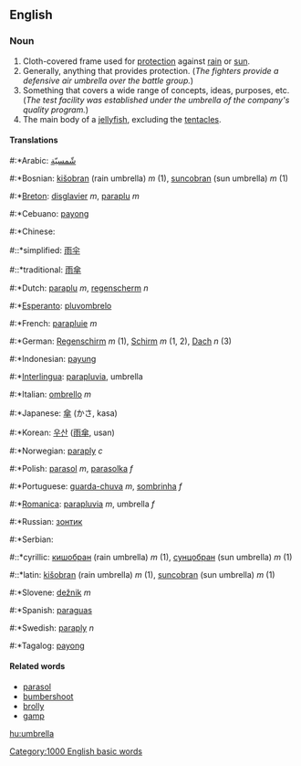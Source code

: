 {{rfc}}
==English==
===Noun===
#Cloth-covered frame used for [[protection]] against [[rain]] or [[sun]].
#Generally, anything that provides protection.  (''The fighters provide a defensive air umbrella over the battle group.'')
#Something that covers a wide range of concepts, ideas, purposes, etc. (''The test facility was established under the umbrella of the company's quality program.'')
#The main body of a [[jellyfish]], excluding the [[tentacle]]s.
====Translations====
#:*Arabic: [[شّمسيّة]]
#:*Bosnian: [[kišobran]] (rain umbrella) ''m'' (1), [[suncobran]] (sun umbrella) ''m'' (1)
#:*[[Breton]]: [[disglavier]] ''m'', [[paraplu]] ''m''
#:*Cebuano: [[payong]]
#:*Chinese:
#::*simplified: [[雨]][[伞]]
#::*traditional: [[雨]][[傘]]
#:*Dutch: [[paraplu]] ''m'', [[regenscherm]] ''n''
#:*[[Esperanto]]: [[pluvombrelo]]
#:*French: [[parapluie]] ''m''
#:*German: [[Regenschirm]] ''m'' (1), [[Schirm]] ''m'' (1, 2), [[Dach]] ''n'' (3)
#:*Indonesian: [[payung]]
#:*[[Interlingua]]: [[parapluvia]], umbrella
#:*Italian: [[ombrello]] ''m''
#:*Japanese: [[傘]] (かさ, kasa)
#:*Korean: [[우산]] ([[雨傘]], usan)
#:*Norwegian: [[paraply]] ''c''
#:*Polish: [[parasol]] ''m'', [[parasolka]] ''f''
#:*Portuguese: [[guarda-chuva]] ''m'', [[sombrinha]] ''f''
#:*[[Romanica]]: [[parapluvia]] ''m'', umbrella ''f''
#:*Russian: [[зонтик]]
#:*Serbian:
#::*cyrillic: [[кишобран]] (rain umbrella) ''m'' (1), [[сунцобран]] (sun umbrella) ''m'' (1)
#::*latin: [[kišobran]] (rain umbrella) ''m'' (1), [[suncobran]] (sun umbrella) ''m'' (1)
#:*Slovene: [[dežnik]] ''m''
#:*Spanish: [[paraguas]]
#:*Swedish: [[paraply]] ''n''
#:*Tagalog: [[payong]]

====Related words====
*[[parasol]]
*[[bumbershoot]]
*[[brolly]]
*[[gamp]]
[[Category:1000 English basic words]]

[[hu:umbrella]]